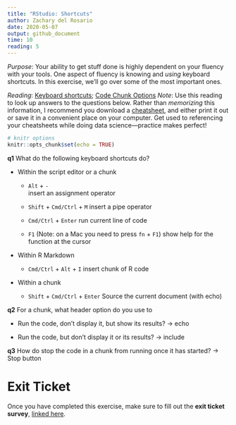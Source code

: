 ```yaml
---
title: "RStudio: Shortcuts"
author: Zachary del Rosario
date: 2020-05-07
output: github_document
time: 10
reading: 5
---
```


*Purpose*: Your ability to get stuff done is highly dependent on your fluency
with your tools. One aspect of fluency is knowing and *using* keyboard
shortcuts. In this exercise, we'll go over some of the most important ones.

*Reading*: [Keyboard
shortcuts](https://support.rstudio.com/hc/en-us/articles/200711853-Keyboard-Shortcuts); [Code Chunk Options](https://rmarkdown.rstudio.com/lesson-3.html)
*Note*: Use this reading to look up answers to the questions below. Rather than
*memorizing* this information, I recommend you download a
[cheatsheet](https://rstudio.com/wp-content/uploads/2016/01/rstudio-IDE-cheatsheet.pdf),
and either print it out or save it in a convenient place on your computer. Get
used to referencing your cheatsheets while doing data science---practice makes
perfect!

```r
# knitr options
knitr::opts_chunk$set(echo = TRUE)
```

__q1__ What do the following keyboard shortcuts do?

* Within the script editor or a chunk

    * `Alt` + `-`  
    insert an assignment operator


    * `Shift` + `Cmd/Ctrl` + `M`
    insert a pipe operator 


    * `Cmd/Ctrl` + `Enter` run current line of code


    * `F1` (Note: on a Mac you need to press `fn` + `F1`) show help for the function at the cursor


* Within R Markdown

    * `Cmd/Ctrl` + `Alt` + `I` insert chunk of R code


* Within a chunk

    * `Shift` + `Cmd/Ctrl` + `Enter` Source the current document (with echo)


__q2__ For a chunk, what header option do you use to

* Run the code, don't display it, but show its results? -> echo


* Run the code, but don't display it or its results? -> include


__q3__ How do stop the code in a chunk from running once it has started? -> Stop button


<!-- include-exit-ticket -->
# Exit Ticket
<!-- -------------------------------------------------- -->

Once you have completed this exercise, make sure to fill out the **exit ticket survey**, [linked here](https://docs.google.com/forms/d/e/1FAIpQLSeuq2LFIwWcm05e8-JU84A3irdEL7JkXhMq5Xtoalib36LFHw/viewform?usp=pp_url&entry.693978880=e-setup04-rstudio-shortcuts-assignment.Rmd).
